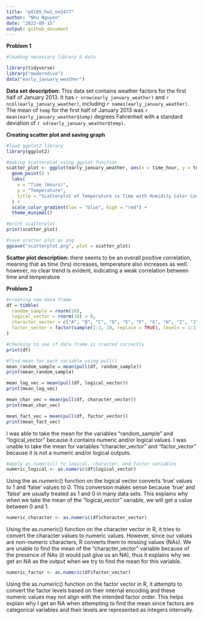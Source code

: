 ```yaml
---
title: "p8105_hw1_nn2477"
author: "Nhu Nguyen"
date: "2023-09-15"
output: github_document
---
```


**Problem 1** 
```r
#loading necessary library & data

library(tidyverse)
library("moderndive")
data("early_january_weather")

```


**Data set description:** This data set contains weather factors for the first half of January 2013. It has `r nrow(early_january_weather)` and `r ncol(early_january_weather)`, including `r names(early_january_weather)`. The mean of `temp` for the first half of January 2013 was `r mean(early_january_weather$temp)` degrees Fahrenheit with a standard deviation of `r sd(early_january_weather$temp)`.


**Creating scatter plot and saving graph**
```r
#load ggplot2 library
library(ggplot2)

#making scatterplot using ggplot function 
scatter_plot <- ggplot(early_january_weather, aes(x = time_hour, y = temp, color = humid)) + 
  geom_point() +
  labs(
    x = "Time (Hours)",
    y = "Temperature",
    title = "Scatterplot of Temperature vs Time with Humidity Color Code"
  ) + 
  scale_color_gradient(low = "blue", high = "red") + 
  theme_minimal()

#print scatterplot 
print(scatter_plot)

```

```r
#save scatter plot as png
ggsave("scatterplot.png", plot = scatter_plot)
```


**Scatter plot description:**
there seems to be an overall positive correlation, meaning that as time (hrs) increases, temperature also increases as well. however, no clear trend is evident, indicating a weak correlation between time and temperature

**Problem 2**
```r
#creating new data frame
df = tibble(
  random_sample = rnorm(10), 
  logical_vector = rnorm(10) > 0, 
  character_vector = c("A", "B", "C", "D", "E", "F", "G", "H", "I", "J"),
  factor_vector = factor(sample(1:3, 10, replace = TRUE), levels = 1:3, labels = c("Low", "Medium", "High"))
)

#checking to see if data frame is created correctly 
print(df)

#find mean for each variable using pull()
mean_random_sample = mean(pull(df, random_sample))
print(mean_random_sample)

mean_log_vec = mean(pull(df, logical_vector))
print(mean_log_vec)

mean_char_vec = mean(pull(df, character_vector))
print(mean_char_vec)

mean_fact_vec = mean(pull(df, factor_vector))
print(mean_fact_vec)
```

I was able to take the mean for the variables "random_sample" and "logical_vector" because it contains numeric and/or logical values. I was unable to take the mean for variables "character_vector" and "factor_vector" because it is not a numeric and/or logical outputs. 


```r
#apply as.numeric() to logical, character, and factor variables 
numeric_logical <- as.numeric(df$logical_vector)
```


Using the as.numeric() function on the logical vector converts 'true' values to 1 and 'false' values to 0. This conversion makes sense because 'true' and 'false' are usually treated as 1 and 0 in many data sets. This explains why when we take the mean of the "logical_vector" variable, we will get a value between 0 and 1. 


```r
numeric_character <- as.numeric(df$character_vector)
```

Using the as.numeric() function on the character vector in R, it tries to convert the character values to numeric values. However, since our values are non-numeric characters, R converts them to missing values (NAs). We are unable to find the mean of the "character_vector" variable because of the presence of NAs (it would just give us an NA), thus it explains why we get an NA as the output when we try to find the mean for this variable.


```r
numeric_factor <- as.numeric(df$factor_vector)
```

Using the as.numeric() function on the factor vector in R, it attempts to convert the factor levels based on their internal encoding and these numeric values may not align with the intended factor order. This helps explain why I get an NA when attempting to find the mean since factors are categorical variables and their levels are represented as integers internally.